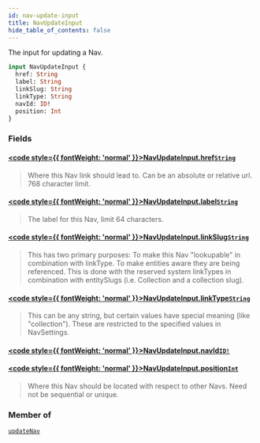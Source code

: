 ```yaml
---
id: nav-update-input
title: NavUpdateInput
hide_table_of_contents: false
---
```








The input for updating a Nav.

```graphql
input NavUpdateInput {
  href: String
  label: String
  linkSlug: String
  linkType: String
  navId: ID!
  position: Int
}
```


### Fields

#### [<code style={{ fontWeight: 'normal' }}>NavUpdateInput.<b>href</b></code>](#)<Bullet />[`String`](/demand/api/graphql-admin/reference/scalars/string) <Badge class="secondary" text="scalar"/>
> Where this Nav link should lead to. Can be an absolute or relative url. 768 character limit.
> 

#### [<code style={{ fontWeight: 'normal' }}>NavUpdateInput.<b>label</b></code>](#)<Bullet />[`String`](/demand/api/graphql-admin/reference/scalars/string) <Badge class="secondary" text="scalar"/>
> The label for this Nav, limit 64 characters.
> 

#### [<code style={{ fontWeight: 'normal' }}>NavUpdateInput.<b>linkSlug</b></code>](#)<Bullet />[`String`](/demand/api/graphql-admin/reference/scalars/string) <Badge class="secondary" text="scalar"/>
> This has two primary purposes:
To make this Nav "lookupable" in combination with linkType.
To make entities aware they are being referenced. This is done with the
reserved system linkTypes in combination with entitySlugs (i.e. Collection and
a collection slug).
> 

#### [<code style={{ fontWeight: 'normal' }}>NavUpdateInput.<b>linkType</b></code>](#)<Bullet />[`String`](/demand/api/graphql-admin/reference/scalars/string) <Badge class="secondary" text="scalar"/>
> This can be any string, but certain values have special meaning (like "collection").
These are restricted to the specified values in NavSettings.
> 

#### [<code style={{ fontWeight: 'normal' }}>NavUpdateInput.<b>navId</b></code>](#)<Bullet />[`ID!`](/demand/api/graphql-admin/reference/scalars/id) <Badge class="secondary" text="non-null"/> <Badge class="secondary" text="scalar"/>
> 
> 

#### [<code style={{ fontWeight: 'normal' }}>NavUpdateInput.<b>position</b></code>](#)<Bullet />[`Int`](/demand/api/graphql-admin/reference/scalars/int) <Badge class="secondary" text="scalar"/>
> Where this Nav should be located with respect to other Navs. Need not be sequential or unique.
> 



### Member of

[`updateNav`](/demand/api/graphql-admin/reference/mutations/update-nav)  <Badge class="secondary" text="mutation"/>




